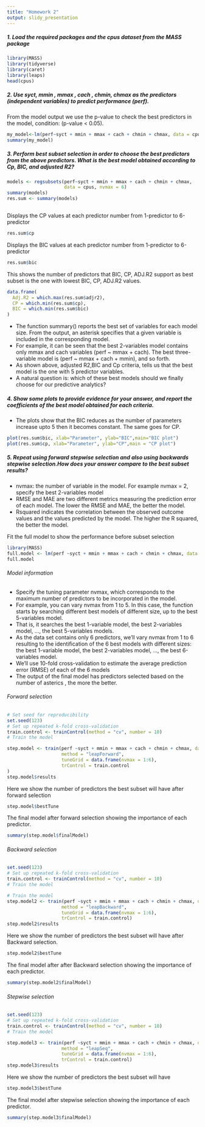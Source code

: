 ```yaml
---
title: "Homework 2"
output: slidy_presentation
---
```


##### 1. Load the required packages and the cpus dataset from the MASS package
```r
library(MASS)
library(tidyverse)
library(caret)
library(leaps)
head(cpus)
```

##### 2. Use syct, mmin , mmax , cach , chmin, chmax as the predictors (independent variables) to predict performance (perf).
From the model output we use the p-value to check the best predictors in the model, condition: (p-value < 0.05).
```r
my_model<-lm(perf~syct + mmin + mmax + cach + chmin + chmax, data = cpus, nvmax = 6)
summary(my_model)
```


##### 3. Perform best subset selection in order to choose the best predictors from the above predictors. What is the best model obtained according to Cp, BIC, and adjusted R2?

```r
models <- regsubsets(perf~syct + mmin + mmax + cach + chmin + chmax,
                     data = cpus, nvmax = 6)
summary(models)
res.sum <- summary(models)



```

Displays the CP values at each predictor number from 1-predictor to 6-predictor
```r

res.sum$cp

```


Displays the BIC values at each predictor number from 1-predictor to 6-predictor

```r
res.sum$bic

```

This shows the number of predictors that BIC, CP, ADJ.R2 support as best subset is the one with lowest BIC, CP, ADJ.R2 values.

```r
data.frame(
  Adj.R2 = which.max(res.sum$adjr2),
  CP = which.min(res.sum$cp),
  BIC = which.min(res.sum$bic)
)
```

- The function summary() reports the best set of variables for each model size. From the output, an asterisk specifies that a given variable is included in the corresponding model.
- For example, it can be seen that the best 2-variables model contains only mmax and cach variables (perf ~ mmax + cach). The best three-variable model is (perf ~ mmax + cach + mmin), and so forth.
- As shown above, adjusted R2,BIC and Cp criteria, tells us that the best model is the one with 5 predictor variables.
- A natural question is: which of these best models should we finally choose for our predictive analytics?


##### 4. Show some plots to provide evidence for your answer, and report the coefficients of the best model obtained for each criteria.
- The plots show that the BIC reduces as the number of parameters increase upto 5 then it becomes constant. The same goes for CP.

```r
plot(res.sum$bic, xlab="Parameter", ylab="BIC",main="BIC plot")
plot(res.sum$cp, xlab="Parameter", ylab="CP",main = "CP plot")
```

##### 5. Repeat using forward stepwise selection and also using backwards stepwise selection.How does your answer compare to the best subset results?

- nvmax: the number of variable in the model. For example nvmax = 2, specify the best 2-variables model
- RMSE and MAE are two different metrics measuring the prediction error of each model. The lower the RMSE and MAE, the better the model.
- Rsquared indicates the correlation between the observed outcome values and the values predicted by the model. The higher the R squared, the better the model.


Fit the full model to show the performance before subset selection
```r
library(MASS)
full.model <- lm(perf ~syct + mmin + mmax + cach + chmin + chmax, data = cpus)
full.model
```

###### Model information
- Specify the tuning parameter nvmax, which corresponds to the maximum number of predictors to be incorporated in the model.
- For example, you can vary nvmax from 1 to 5. In this case, the function starts by searching different best models of different size, up to the best 5-variables model.
- That is, it searches the best 1-variable model, the best 2-variables model, …, the best 5-variables models.
- As the data set contains only 6 predictors, we’ll vary nvmax from 1 to 6 resulting to the identification of the 6 best models with different sizes: the best 1-variable model, the best 2-variables model, …, the best 6-variables model.
- We’ll use 10-fold cross-validation to estimate the average prediction error (RMSE) of each of the 6 models
- The output of the final model has predictors selected based on the number of asterics , the more the better.

###### Forward selection
```r
# Set seed for reproducibility
set.seed(123)
# Set up repeated k-fold cross-validation
train.control <- trainControl(method = "cv", number = 10)
# Train the model

step.model <- train(perf ~syct + mmin + mmax + cach + chmin + chmax, data = cpus,
                    method = "leapForward", 
                    tuneGrid = data.frame(nvmax = 1:6),
                    trControl = train.control
)
step.model$results

```

Here we show the number of predictors the best subset will have after forward selection
```r
step.model$bestTune
```

The final model after forward selection showing the importance of each predictor.
```r
summary(step.model$finalModel)
```

###### Backward selection
```r
set.seed(123)
# Set up repeated k-fold cross-validation
train.control <- trainControl(method = "cv", number = 10)
# Train the model

# Train the model
step.model2 <- train(perf ~syct + mmin + mmax + cach + chmin + chmax, data = cpus,
                    method = "leapBackward", 
                    tuneGrid = data.frame(nvmax = 1:6),
                    trControl = train.control)
step.model2$results

```


Here we show the number of predictors the best subset will have after Backward selection. 
```r
step.model2$bestTune
```

The final model after after Backward selection showing the importance of each predictor.
```r
summary(step.model2$finalModel)

```


###### Stepwise selection
```r
set.seed(123)
# Set up repeated k-fold cross-validation
train.control <- trainControl(method = "cv", number = 10)
# Train the model

step.model3 <- train(perf ~syct + mmin + mmax + cach + chmin + chmax, data = cpus,
                    method = "leapSeq", 
                    tuneGrid = data.frame(nvmax = 1:6),
                    trControl = train.control)
step.model3$results

```

Here we show the number of predictors the best subset will have 
```r
step.model3$bestTune
```

The final model after stepwise selection showing the importance of each predictor.
```r
summary(step.model3$finalModel)
```




